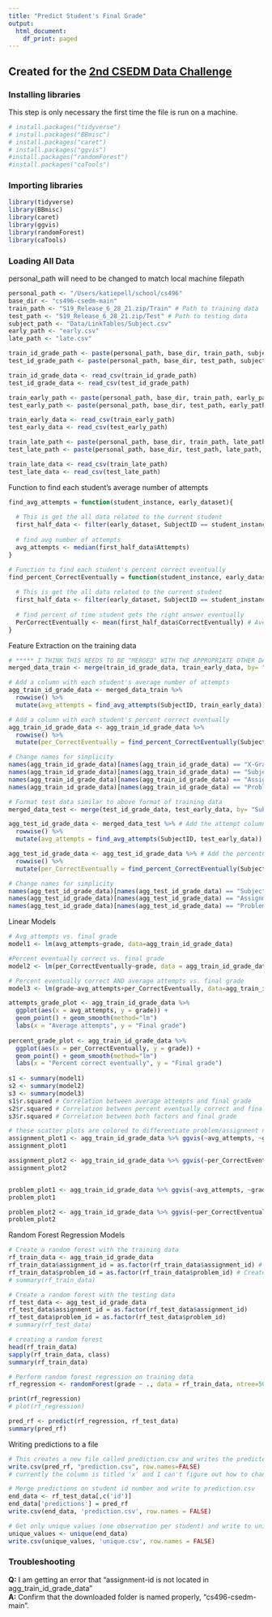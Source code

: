 ```yaml
---
title: "Predict Student's Final Grade"
output:
  html_document:
    df_print: paged
---
```


<h2>
Created for the <a href="https://sites.google.com/ncsu.edu/csedm-dc-2021/home">2nd CSEDM Data Challenge</a>
</h2>

<h3>
  Installing libraries
</h3>
<p>This step is only necessary the first time the file is run on a machine.</p>
```r
# install.packages("tidyverse")
# install.packages("BBmisc")
# install.packages("caret")
# install.packages("ggvis")
#install.packages("randomForest")
#install.packages("caTools")
```

<h3> Importing libraries </h3>
```r
library(tidyverse)
library(BBmisc)
library(caret)
library(ggvis)
library(randomForest)
library(caTools)
```

<h3>Loading All Data</h3>
<p>personal_path will need to be changed to match local machine filepath</p>
```r
personal_path <- "/Users/katiepell/school/cs496"
base_dir <- "cs496-csedm-main"
train_path <- "S19_Release_6_28_21.zip/Train" # Path to training data
test_path <- "S19_Release_6_28_21.zip/Test" # Path to testing data
subject_path <- "Data/LinkTables/Subject.csv"
early_path <- "early.csv"
late_path <- "late.csv"

train_id_grade_path <- paste(personal_path, base_dir, train_path, subject_path, sep="/")
test_id_grade_path <- paste(personal_path, base_dir, test_path, subject_path, sep="/")

train_id_grade_data <- read_csv(train_id_grade_path)
test_id_grade_data <- read_csv(test_id_grade_path)

train_early_path <- paste(personal_path, base_dir, train_path, early_path, sep = "/")
test_early_path <- paste(personal_path, base_dir, test_path, early_path, sep = "/")

train_early_data <- read_csv(train_early_path)
test_early_data <- read_csv(test_early_path)

train_late_path <- paste(personal_path, base_dir, train_path, late_path, sep = "/")
test_late_path <- paste(personal_path, base_dir, test_path, late_path, sep = "/")

train_late_data <- read_csv(train_late_path)
test_late_data <- read_csv(test_late_path)

```

<p>Function to find each student's average number of attempts</p>
```r
find_avg_attempts = function(student_instance, early_dataset){
  
  # This is get the all data related to the current student
  first_half_data <- filter(early_dataset, SubjectID == student_instance)
  
  # find avg number of attempts
  avg_attempts <- median(first_half_data$Attempts)
}
```

```r
# Function to find each student's percent correct eventually
find_percent_CorrectEventually = function(student_instance, early_dataset){
  
  # This is get the all data related to the current student
  first_half_data <- filter(early_dataset, SubjectID == student_instance) # All of this student's problem entries from the the early part of the semester
  
  # find percent of time student gets the right answer eventually
  PerCorrectEventually <- mean(first_half_data$CorrectEventually) # Average number correct for all of this student's problems that are attempted
}

```

<p>
Feature Extraction on the training data
</p>

```r
# ***** I THINK THIS NEEDS TO BE "MERGED" WITH THE APPROPRIATE OTHER DATASET... *****
merged_data_train <- merge(train_id_grade_data, train_early_data, by= "SubjectID")

# Add a column with each student's average number of attempts
agg_train_id_grade_data <- merged_data_train %>%
  rowwise() %>%
  mutate(avg_attempts = find_avg_attempts(SubjectID, train_early_data))

# Add a column with each student's percent correct eventually
agg_train_id_grade_data <- agg_train_id_grade_data %>%
  rowwise() %>%
  mutate(per_CorrectEventually = find_percent_CorrectEventually(SubjectID, train_early_data))
```

```r
# Change names for simplicity
names(agg_train_id_grade_data)[names(agg_train_id_grade_data) == "X-Grade"] <- "grade"
names(agg_train_id_grade_data)[names(agg_train_id_grade_data) == "SubjectID"] <- "id"
names(agg_train_id_grade_data)[names(agg_train_id_grade_data) == "AssignmentID"] <- "assignment_id"
names(agg_train_id_grade_data)[names(agg_train_id_grade_data) == "ProblemID"] <- "problem_id"
```

```r
# Format test data similar to above format of training data
merged_data_test <- merge(test_id_grade_data, test_early_data, by= "SubjectID")

agg_test_id_grade_data <- merged_data_test %>% # Add the attempt column to the test data
  rowwise() %>%
  mutate(avg_attempts = find_avg_attempts(SubjectID, test_early_data))

agg_test_id_grade_data <- agg_test_id_grade_data %>% # Add the percentCorrect column to the test data
  rowwise() %>%
  mutate(per_CorrectEventually = find_percent_CorrectEventually(SubjectID, test_early_data))
```

```r
# Change names for simplicity
names(agg_test_id_grade_data)[names(agg_test_id_grade_data) == "SubjectID"] <- "id"
names(agg_test_id_grade_data)[names(agg_test_id_grade_data) == "AssignmentID"] <- "assignment_id"
names(agg_test_id_grade_data)[names(agg_test_id_grade_data) == "ProblemID"] <- "problem_id"
```

<p>Linear Models</p>
```r

# Avg_attempts vs. final grade
model1 <- lm(avg_attempts~grade, data=agg_train_id_grade_data)

#Percent eventually correct vs. final grade
model2 <- lm(per_CorrectEventually~grade, data = agg_train_id_grade_data)

# Percent eventually correct AND average attempts vs. final grade
model3 <- lm(grade~avg_attempts+per_CorrectEventually, data=agg_train_id_grade_data)

attempts_grade_plot <- agg_train_id_grade_data %>% 
  ggplot(aes(x = avg_attempts, y = grade)) +
  geom_point() + geom_smooth(method="lm")
  labs(x = "Average attempts", y = "Final grade")
  
percent_grade_plot <- agg_train_id_grade_data %>% 
  ggplot(aes(x = per_CorrectEventually, y = grade)) +
  geom_point() + geom_smooth(method="lm")
  labs(x = "Percent correct eventually", y = "Final grade")
  
s1 <- summary(model1)
s2 <- summary(model2)
s3 <- summary(model3)
s1$r.squared # Correlation between average attempts and final grade
s2$r.squared # Correlation between percent eventually correct and final grade
s3$r.squared # Correlation between both factors and final grade

```


```r
# these scatter plots are colored to differentiate problem/assignment number
assignment_plot1 <- agg_train_id_grade_data %>% ggvis(~avg_attempts, ~grade, fill = ~assignment_id) %>% layer_points()
assignment_plot1

assignment_plot2 <- agg_train_id_grade_data %>% ggvis(~per_CorrectEventually, ~grade, fill = ~assignment_id) %>% layer_points()
assignment_plot2


problem_plot1 <- agg_train_id_grade_data %>% ggvis(~avg_attempts, ~grade, fill = ~problem_id) %>% layer_points()
problem_plot1

problem_plot2 <- agg_train_id_grade_data %>% ggvis(~per_CorrectEventually, ~grade, fill = ~problem_id) %>% layer_points()
problem_plot2
```

<p>Random Forest Regression Models</p>

```r
# Create a random forest with the training data
rf_train_data <- agg_train_id_grade_data
rf_train_data$assignment_id = as.factor(rf_train_data$assignment_id) # Create assignment ID as a factor
rf_train_data$problem_id = as.factor(rf_train_data$problem_id) # Create problem ID as a factor
# summary(rf_train_data)
```

```r

# Create a random forest with the testing data
rf_test_data <- agg_test_id_grade_data
rf_test_data$assignment_id = as.factor(rf_test_data$assignment_id)
rf_test_data$problem_id = as.factor(rf_test_data$problem_id)
# summary(rf_test_data)
```

```r
# creating a random forest
head(rf_train_data)
sapply(rf_train_data, class)
summary(rf_train_data)
```
```r
# Perform random forest regression on training data
rf_regression <- randomForest(grade ~ ., data = rf_train_data, ntree=500, mtry = 8, importance = TRUE, na.action = na.omit)

print(rf_regression)
# plot(rf_regression)

```

```r
pred_rf <- predict(rf_regression, rf_test_data)
summary(pred_rf)
```
<p>Writing predictions to a file</p>
```r
# This creates a new file called prediction.csv and writes the predicted grades to it
write.csv(pred_rf, "prediction.csv", row.names=FALSE)
# currently the column is titled 'x' and I can't figure out how to change that

```

```r
# Merge predictions on student id number and write to prediction.csv
end_data <- rf_test_data[,c('id')]
end_data['predictions'] = pred_rf
write.csv(end_data, 'prediction.csv', row.names = FALSE)

# Get only unique values (one observation per student) and write to unique.csv
unique_values <- unique(end_data)
write.csv(unique_values, 'unique.csv', row.names = FALSE)
```


<h3>Troubleshooting</h3>
<p>
<b>Q:</b> I am getting an error that "assignment-id is not located in agg_train_id_grade_data"<br>
<b>A:</b> Confirm that the downloaded folder is named properly, "cs496-csedm-main".
</p>



